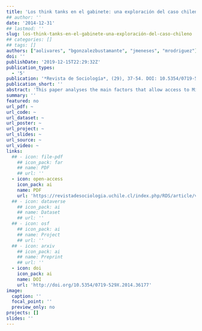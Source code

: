 ```yaml
---
title: 'Los think tanks en el gabinete: una exploración del caso chileno (2006-2014)'
## author: ''
date: '2014-12-31'
## lastmod: ''
slug: los-think-tanks-en-el-gabinete-una-exploración-del-caso-chileno
## categories: []
## tags: []
authors: ["aolivares", "bgonzalezbustamante", "jmeneses", "mrodriguez"]
doi: ''
publishDate: '2019-12-15T22:29:32Z'
publication_types:
  - '5'
publication: '*Revista de Sociología*, (29), 37-54. DOI: 10.5354/0719-529X.2014.36177'
publication_short: ''
abstract: 'This paper analyses the main factors that allow access to Michelle Bachelet’s cabinet (2006-2010) and Sebastián Piñera’s cabinet (2010-2014) in Chile, with focus on the influence of participation in think tanks to access the cabinet. We work with a database of 102 cases corresponding to 90 people who were appointed ministers in the mentioned period. We present a description of the group and a Qualitative Comparative Analysis (QCA). The results find that think tank membership is a relevant factor for appointments in political and economic ministries during both governments.'
summary: ''
featured: no
url_pdf: ~
url_code: ~
url_dataset: ~
url_poster: ~
url_project: ~
url_slides: ~
url_source: ~
url_video: ~
links:
  ## - icon: file-pdf
    ## icon_pack: far
    ## name: PDF
    ## url: ''
  - icon: open-access 
    icon_pack: ai
    name: PDF
    url: 'https://revistadesociologia.uchile.cl/index.php/RDS/article/view/36177'
  ## - icon: dataverse
    ## icon_pack: ai
    ## name: Dataset
    ## url: ''
  ## - icon: osf
    ## icon_pack: ai
    ## name: Project
    ## url: ''
  ## - icon: arxiv
    ## icon_pack: ai
    ## name: Preprint
    ## url: ''
  - icon: doi
    icon_pack: ai
    name: DOI
    url: 'http://doi.org/10.5354/0719-529X.2014.36177'
image:
  caption: ''
  focal_point: ''
  preview_only: no
projects: []
slides: ''
---
```

